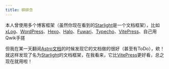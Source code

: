```yaml
---
title: 碎碎念
---
```


本人曾使用多个博客框架（虽然你现在看到的[Starlight](https://starlight.astro.build/zh-cn)是一个文档框架），比如[xLog](https://xlog.app)、[WordPress](https://cn.wordpress.org/)、[Hexo](https://hexo.io/)、[Halo](https://halo.run/)、[Fuwari](https://github.com/saicaca/fuwari)、[Typecho](https://typecho.org/)、[VitePress](https://vitepress.vuejs.org/)、自己用Qwik手搓

但我在某一天翻阅[Astro文档](https://docs.astro.build/zh-cn)的时候发现它的文档做的很好（甚至有ToDo），欸！就这样发现了名为[Starlight](https://starlight.astro.build/zh-cn)的文档框架，在我看来，它比[VitePress](https://vitepress.vuejs.org/)更好看，总之现在就用啦！